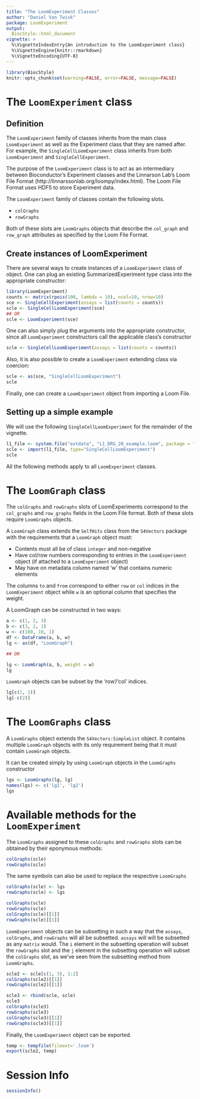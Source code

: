 ```yaml
---
title: "The LoomExperiment Classes"
author: "Daniel Van Twisk"
package: LoomExperiment
output:
  BiocStyle::html_document
vignette: >
  %\VignetteIndexEntry{An introduction to the LoomExperiment class}
  %\VignetteEngine{knitr::rmarkdown}
  %\VignetteEncoding{UTF-8}
---
```


```r
library(BiocStyle)
knitr::opts_chunk$set(warning=FALSE, error=FALSE, message=FALSE)
```

# The `LoomExperiment` class

## Definition

The `LoomExperiment` family of classes inherits from the main class `LoomExperiment` as well as the Experiment class that they are named after. For example, the `SingleCellLoomExperiment` class inherits from both `LoomExperiment` and `SingleCellExperiment`.

The purpose of the `LoomExperiment` class is to act as an intermediary between Bioconductor's Experiment classes and the Linnarson Lab's Loom File Format (http://linnarssonlab.org/loompy/index.html).  The Loom File Format uses HDF5 to store Experiment data.

The `LoomExperiment` family of classes contain the following slots.

* `colGraphs`
* `rowGraphs`

Both of these slots are `LoomGraphs` objects that describe the `col_graph` and `row_graph` attributes as specified by the Loom File Format.

## Create instances of LoomExperiment

There are several  ways to create instances of a `LoomExperiment` class of object.  One can plug an existing SummarizedExperiment type class into the appropriate constructor:

```r
library(LoomExperiment)
counts <- matrix(rpois(100, lambda = 10), ncol=10, nrow=10)
sce <- SingleCellExperiment(assays = list(counts = counts))
scle <- SingleCellLoomExperiment(sce)
## OR
scle <- LoomExperiment(sce)
```

One can also simply plug the arguments into the appropriate constructor, since all `LoomExperiment` constructors call the applicable class's constructor

```r
scle <- SingleCellLoomExperiment(assays = list(counts = counts))
```

Also, it is also possible to create a `LoomExperiment` extending class via coercion:

```r
scle <- as(sce, "SingleCellLoomExperiment")
scle
```

Finally, one can create a `LoomExperiment` object from importing a Loom File.

## Setting up a simple example

We will use the following `SingleCellLoomExperiment` for the remainder of the vignette.

```r
l1_file <- system.file("extdata", "L1_DRG_20_example.loom", package = "LoomExperiment")
scle <- import(l1_file, type="SingleCellLoomExperiment")
scle
```

All the following methods apply to all `LoomExperiment` classes.

# The `LoomGraph` class

The `colGraphs` and `rowGraphs` slots of LoomExperiments correspond to the `col_graphs` and `row_graphs` fields in the Loom File format.  Both of these slots require `LoomGraphs` objects.

A `LoomGraph` class extends the `SelfHits` class from the `S4Vectors` package with the requirements that a `LoomGraph` object must:

* Contents must all be of class `integer` and non-negative
* Have col/row numbers corresponding to entries in the `LoomExperiment` object (if attached to a `LoomExperiment` object)
* May have on metadata column named 'w' that contains numeric elements

The columns `to` and `from` correspond to either `row` or `col` indices in the `LoomExperiment` object while `w` is an optional column that specifies the weight.

A LoomGraph can be constructed in two ways:

```r
a <- c(1, 2, 3)
b <- c(3, 2, 1)
w <- c(100, 10, 1)
df <- DataFrame(a, b, w)
lg <- as(df, "LoomGraph")

## OR

lg <- LoomGraph(a, b, weight = w)
lg
```

`LoomGraph` objects can be subset by the 'row'/'col' indices.
 
```r
lg[c(1, 2)]
lg[-c(2)]
```

# The `LoomGraphs` class

A `LoomGraphs` object extends the `S4Vectors:SimpleList` object.  It contains multiple `LoomGraph` objects with its only requirement being that it must contain `LoomGraph` objects.

It can be created simply by using `LoomGraph` objects in the `LoomGraphs` constructor

```r
lgs <- LoomGraphs(lg, lg)
names(lgs) <- c('lg1', 'lg2')
lgs
```

# Available methods for the `LoomExperiment` 

The `LoomGraphs` assigned to these `colGraphs` and `rowGraphs` slots can be obtained by their eponymous methods:

```r
colGraphs(scle)
rowGraphs(scle)
```

The same symbols can also be used to replace the respective `LoomGraphs`

```r
colGraphs(scle) <- lgs
rowGraphs(scle) <- lgs

colGraphs(scle)
rowGraphs(scle)
colGraphs(scle)[[1]]
rowGraphs(scle)[[1]]
```

`LoomExperiment` objects can be subsetting in such a way that the `assays`, `colGraphs`, and `rowGraphs` will all be subsetted.  `assays` will will be subsetted as any `matrix` would.  The `i` element in the subsetting operation will subset the `rowGraphs` slot and the `j` element in the subsetting operation will subset the `colGraphs` slot, as we've seen from the subsetting method from `LoomGraphs`.

```r
scle2 <- scle[c(1, 3), 1:2]
colGraphs(scle2)[[1]]
rowGraphs(scle2)[[1]]
```

```r
scle3 <- rbind(scle, scle)
scle3
colGraphs(scle3)
rowGraphs(scle3)
colGraphs(scle3)[[1]]
rowGraphs(scle3)[[1]]
```

Finally, the `LoomExperiment` object can be exported.

```r
temp <- tempfile(fileext='.loom')
export(scle2, temp)
```

# Session Info

```r
sessionInfo()
```
